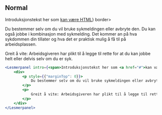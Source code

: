 
## Normal

<Example>
    <Lesmerpanel intro={<span>Introduksjonstekst her som <a href="#">kan være HTML</a></span>} border>
        <div>
            <p style={{"marginTop": 0}}>
                Du bestemmer selv om du vil bruke sykmeldingen eller avbryte den. Du kan også jobbe i kombinasjon med sykmelding. Det kommer an på hva sykdommen din tillater og hva det er praktisk mulig å få til på arbeidsplassen.
            </p>
            <p>
                Greit å vite: Arbeidsgiveren har plikt til å legge til rette for at du kan jobbe helt eller delvis selv om du er syk.
            </p>
        </div>
    </Lesmerpanel>
</Example>

```jsx
<Lesmerpanel intro={<span>Introduksjonstekst her som <a href="#">kan være HTML</a></span>} border>
    <div>
        <p style={{"marginTop": 0}}>
            Du bestemmer selv om du vil bruke sykmeldingen eller avbryte den. Du kan også jobbe i kombinasjon med sykmelding. Det kommer an på hva sykdommen din tillater og hva det er praktisk mulig å få til på arbeidsplassen.
        </p>
        <p>
            Greit å vite: Arbeidsgiveren har plikt til å legge til rette for at du kan jobbe helt eller delvis selv om du er syk.
        </p>
    </div>
</Lesmerpanel>
```